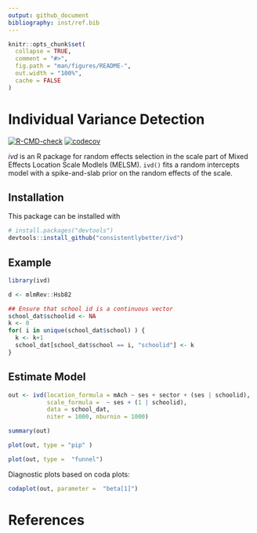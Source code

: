 ```yaml
---
output: github_document
bibliography: inst/ref.bib
---
```


<!-- README.md is generated from README.Rmd. Please edit that file -->
<!-- knit with rmarkdown::render("README.Rmd", output_format = "md_document") -->

```r
knitr::opts_chunk$set(
  collapse = TRUE,
  comment = "#>",
  fig.path = "man/figures/README-",
  out.width = "100%",
  cache = FALSE
)
```

# Individual Variance Detection


<!-- badges: start -->
[![R-CMD-check](https://github.com/ph-rast/ivd/actions/workflows/R-CMD-check.yaml/badge.svg)](https://github.com/ph-rast/ivd/actions/workflows/R-CMD-check.yaml)
[![codecov](https://codecov.io/gh/consistentlyBetter/ivd/graph/badge.svg?token=SD0PM5BVIL)](https://codecov.io/gh/consistentlyBetter/ivd)
<!-- badges: end -->

*ivd* is an R package for random effects selection in the scale part of Mixed Effects Location Scale Modlels (MELSM). `ivd()` fits a random intercepts model with a spike-and-slab prior on the random effects of the scale.

## Installation

This package can be installed with 

``` r
# install.packages("devtools")
devtools::install_github("consistentlybetter/ivd")
```

## Example


```r
library(ivd)

d <- mlmRev::Hsb82

## Ensure that school id is a continuous vector
school_dat$schoolid <- NA
k <- 0
for( i in unique(school_dat$school) ) {
  k <- k+1
  school_dat[school_dat$school == i, "schoolid"] <- k
}
```

## Estimate Model
```r
out <- ivd(location_formula = mAch ~ ses + sector + (ses | schoolid),
           scale_formula =  ~ ses + (1 | schoolid),
           data = school_dat,
           niter = 1000, nburnin = 1000)
```

```r
summary(out)
```

```r
plot(out, type = "pip" )
```

```r
plot(out, type =  "funnel")
```

Diagnostic plots based on coda plots:
```r
codaplot(out, parameter =  "beta[1]")
```

# References
